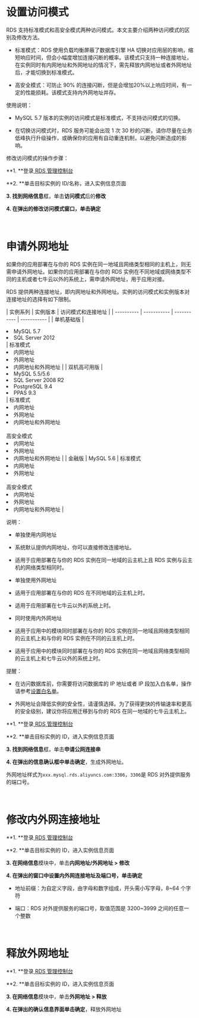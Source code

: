 <a id="step01"></a>
# **设置访问模式**

RDS 支持标准模式和高安全模式两种访问模式。本文主要介绍两种访问模式的区别及修改方法。

- 标准模式：RDS 使用负载均衡屏蔽了数据库引擎 HA 切换对应用层的影响，缩短响应时间，但会小幅度增加连接闪断的概率。该模式只支持一种连接地址，在实例同时有内网地址和外网地址的情况下，需先释放内网地址或者外网地址后，才能切换到标准模式。

- 高安全模式：可防止 90% 的连接闪断，但是会增加20%以上响应时间，有一定的性能损耗。该模式支持内外网地址并存。

使用说明：

- MySQL 5.7 版本的实例的访问模式是标准模式，不支持访问模式的切换。

- 在切换访问模式时，RDS 服务可能会出现 1 次 30 秒的闪断，请你尽量在业务低峰执行升级操作，或确保你的应用有自动重连机制，以避免闪断造成的影响。

修改访问模式的操作步骤：

**1. **登录[ RDS 管理控制台](https://portal.qiniu.com/qvm/db/rds)

**2. **单击目标实例的 ID/名称，进入实例信息页面

**3. **找到**网络信息**框，单击**访问模式**后的**修改**

**4. **在弹出的修改访问模式窗口，单击**确定**

<br>

<a id="step02"></a>
# **申请外网地址**

如果你的应用部署在与你的 RDS 实例在同一地域且网络类型相同的主机上，则无需申请外网地址。如果你的应用部署在与你的 RDS 实例在不同地域或网络类型不同的主机或者七牛云以外的系统上，需申请外网地址，用于应用对接。

RDS 提供两种连接地址，即内网地址和外网地址。实例的访问模式和实例版本对连接地址的选择有如下限制。

| 实例系列 | 实例版本 | 访问模式和连接地址 |
| ---------- | ----------- | ----------- | ----------- |
| 单机基础版 | <li>MySQL 5.7</li> <li>SQL Server 2012</li> | 标准模式 <li>内网地址</li><li>外网地址</li><li>内网地址和外网地址 |
| 双机高可用版 | <li>MySQL 5.5/5.6</li> <li>SQL Server 2008 R2</li><li>PostgreSQL 9.4</li><li>PPAS 9.3</li> | 标准模式 <li>内网地址</li><li>外网地址</li><li>内网地址和外网地址</li><br>高安全模式<li>内网地址</li><li>外网地址</li><li>内网地址和外网地址 |
| 金融版 | MySQL 5.6 | 标准模式 <li>内网地址</li><li>外网地址</li><br>高安全模式<li>内网地址</li><li>外网地址</li><li>内网地址和外网地址 |

说明：

- 单独使用内网地址

 - 系统默认提供内网地址，你可以直接修改连接地址。

 - 适用于应用部署在与你的 RDS 实例在同一地域的云主机上且 RDS 实例与云主机的网络类型相同时。

- 单独使用外网地址

 - 适用于应用部署在与你的 RDS 在不同地域的云主机上时。

 - 适用于应用部署在七牛云以外的系统上时。

- 同时使用内外网地址

 - 适用于应用中的模块同时部署在与你的 RDS 实例在同一地域且网络类型相同的云主机上和与你的 RDS 实例在不同的云主机上时。

 - 适用于应用中的模块同时部署在与你的 RDS 实例在同一地域且网络类型相同的云主机上和七牛云以外的系统上时。
 
提醒：

- 在访问数据库前，你需要将访问数据库的 IP 地址或者 IP 段加入白名单，操作请参考[设置白名单](#step02)。

- 外网地址会降低实例的安全性，请谨慎选择。为了获得更快的传输速率和更高的安全级别，建议你将应用迁移到与你的 RDS 在同一地域的七牛云主机上。

**1. **登录[ RDS 管理控制台](https://portal.qiniu.com/qvm/db/rds)

**2. **单击目标实例的 ID，进入实例信息页面

**3. **找到**网络信息**框，单击**申请公网连接串**

**4. **在弹出的信息确认框中单击**确定**，生成外网地址。

外网地址样式为`xxx.mysql.rds.aliyuncs.com:3306`，`3306`是 RDS 对外提供服务的端口号。

<br>

<a id="step03"></a>
# **修改内外网连接地址**

**1. **登录[ RDS 管理控制台](https://portal.qiniu.com/qvm/db/rds)

**2. **单击目标实例的 ID，进入实例信息页面

**3. **在**网络信息**模块中，单击**内网地址/外网地址 > 修改**

**4. **在弹出的窗口中设置内外网连接地址及端口号，单击**确定**

- 地址前缀：为自定义字段，由字母和数字组成，开头需小写字母，8~64 个字符

- 端口：RDS 对外提供服务的端口号，取值范围是 3200~3999 之间的任意一个整数

<br>

<a id="step04"></a>
# **释放外网地址**

**1. **登录[ RDS 管理控制台](https://portal.qiniu.com/qvm/db/rds)

**2. **单击目标实例的 ID，进入实例信息页面

**3. **在**网络信息**模块中，单击**外网地址 > 释放**

**4. **在弹出的确认信息界面单击**确定**，释放外网地址